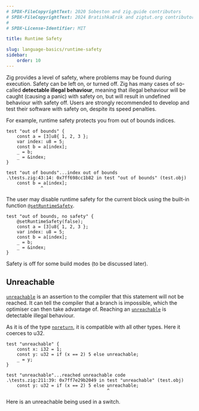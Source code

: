 ```yaml
---
# SPDX-FileCopyrightText: 2020 Sobeston and zig.guide contributors
# SPDX-FileCopyrightText: 2024 BratishkaErik and zigtut.org contributors
#
# SPDX-License-Identifier: MIT

title: Runtime Safety

slug: language-basics/runtime-safety
sidebar:
    order: 10
---
```




Zig provides a level of safety, where problems may be found during execution.
Safety can be left on, or turned off. Zig has many cases of so-called
**detectable illegal behaviour**, meaning that illegal behaviour will be caught
(causing a panic) with safety on, but will result in undefined behaviour with
safety off. Users are strongly recommended to develop and test their software
with safety on, despite its speed penalties.

For example, runtime safety protects you from out of bounds indices.

```zig
test "out of bounds" {
    const a = [3]u8{ 1, 2, 3 };
    var index: u8 = 5;
    const b = a[index];
    _ = b;
    _ = &index;
}
```

```
test "out of bounds"...index out of bounds
.\tests.zig:43:14: 0x7ff698cc1b82 in test "out of bounds" (test.obj)
    const b = a[index];
             ^
```

The user may disable runtime safety for the current block using the built-in
function
[`@setRuntimeSafety`](https://ziglang.org/documentation/master/#setRuntimeSafety).

```zig
test "out of bounds, no safety" {
    @setRuntimeSafety(false);
    const a = [3]u8{ 1, 2, 3 };
    var index: u8 = 5;
    const b = a[index];
    _ = b;
    _ = &index;
}
```

Safety is off for some build modes (to be discussed later).

## Unreachable

[`unreachable`](https://ziglang.org/documentation/master/#unreachable) is an
assertion to the compiler that this statement will not be reached. It can tell
the compiler that a branch is impossible, which the optimiser can then take
advantage of. Reaching an
[`unreachable`](https://ziglang.org/documentation/master/#unreachable) is
detectable illegal behaviour.

As it is of the type
[`noreturn`](https://ziglang.org/documentation/master/#noreturn), it is
compatible with all other types. Here it coerces to u32.

```zig
test "unreachable" {
    const x: i32 = 1;
    const y: u32 = if (x == 2) 5 else unreachable;
    _ = y;
}
```

```
test "unreachable"...reached unreachable code
.\tests.zig:211:39: 0x7ff7e29b2049 in test "unreachable" (test.obj)
    const y: u32 = if (x == 2) 5 else unreachable;
                                      ^
```

Here is an unreachable being used in a switch.

<Code code={SwitchUnreachable} collapse="1-2" lang="zig"/>
